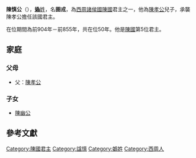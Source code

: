 '''陳慎公'''（{{bd|？||前855年||}}），[[妫姓|'''媯'''姓]]，名'''圉戎'''，為[[西周|西周]][[諸侯國|諸侯國]][[陳國|陳國]]君主之一，他為[[陳孝公|陳孝公]]兒子，承襲陳孝公擔任該國君主。

在位期間為前904年－前855年，共在位50年。他是[[陳國|陳國]]第5位君主。

== 家庭 ==
=== 父母 ===
* 父：[[陳孝公|陳孝公]]

=== 子女 ===
* [[陳幽公|陳幽公]]
==參考文獻==

{{start box}}
{{s-before|[[陳孝公|陳孝公]]}}
{{s-title|[[西周|西周]][[陳國|陳國]]君主}}
{{s-after|[[陳幽公|陳幽公]]}}
{{end box}}
{{陈国君主}}

[[Category:陳國君主|Category:陳國君主]]
[[Category:諡慎|Category:諡慎]]
[[Category:嬀姓|Category:嬀姓]]
[[Category:西周人|Category:西周人]]